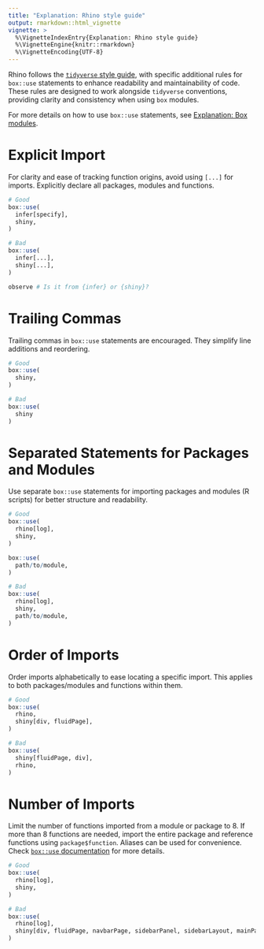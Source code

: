 ```yaml
---
title: "Explanation: Rhino style guide"
output: rmarkdown::html_vignette
vignette: >
  %\VignetteIndexEntry{Explanation: Rhino style guide}
  %\VignetteEngine{knitr::rmarkdown}
  %\VignetteEncoding{UTF-8}
---
```


Rhino follows the [`tidyverse` style guide](https://style.tidyverse.org/),
with specific additional rules for `box::use` statements to enhance readability and maintainability of code.
These rules are designed to work alongside `tidyverse` conventions, providing clarity and consistency when using `box` modules.

For more details on how to use `box::use` statements, see [Explanation: Box modules](https://appsilon.github.io/rhino/articles/explanation/box-modules.html).

# Explicit Import

For clarity and ease of tracking function origins, avoid using `[...]` for imports. Explicitly declare all packages, modules and functions.

```r
# Good
box::use(
  infer[specify],
  shiny,
)

# Bad
box::use(
  infer[...],
  shiny[...],
)

observe # Is it from {infer} or {shiny}?
```

# Trailing Commas

Trailing commas in `box::use` statements are encouraged. They simplify line additions and reordering.

```r
# Good
box::use(
  shiny,
)

# Bad
box::use(
  shiny
)
```

# Separated Statements for Packages and Modules

Use separate `box::use` statements for importing packages and modules (R scripts) for better structure and readability.

```r
# Good
box::use(
  rhino[log],
  shiny,
)

box::use(
  path/to/module,
)

# Bad
box::use(
  rhino[log],
  shiny,
  path/to/module,
)
```

# Order of Imports

Order imports alphabetically to ease locating a specific import. This applies to both packages/modules and functions within them.

```r
# Good
box::use(
  rhino,
  shiny[div, fluidPage],
)

# Bad
box::use(
  shiny[fluidPage, div],
  rhino,
)
```

# Number of Imports

Limit the number of functions imported from a module or package to 8.
If more than 8 functions are needed, import the entire package and reference functions using `package$function`.
Aliases can be used for convenience. Check [`box::use` documentation](https://klmr.me/box/reference/use.html) for more details.

```r
# Good
box::use(
  rhino[log],
  shiny,
)

# Bad
box::use(
  rhino[log],
  shiny[div, fluidPage, navbarPage, sidebarPanel, sidebarLayout, mainPanel, tabPanel, tabsetPanel, titlePanel],
)
```
